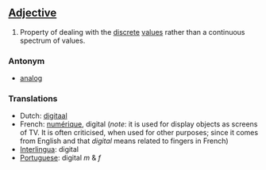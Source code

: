 ==[[Adjective]]==
#Property of dealing with the [[discrete]] [[values]] rather than a continuous spectrum of values.

===Antonym===

*[[analog]]

===Translations===

*Dutch: [[digitaal]]
*French: [[numérique]], digital (''note'': it is used for display objects as screens of TV. It is often criticised, when used for other purposes; since it comes from English and that ''digital'' means related to fingers in French)
*[[Interlingua]]: digital
*[[Portuguese]]: digital ''m'' & ''f''